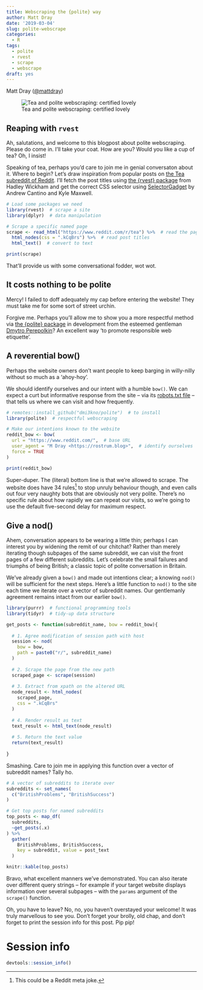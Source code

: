 ```yaml
---
title: Webscraping the {polite} way
author: Matt Dray
date: '2019-03-04'
slug: polite-webscrape
categories:
  - R
tags:
  - polite
  - rvest
  - scrape
  - webscrape
draft: yes
---
```


Matt Dray ([\@mattdray](https://www.twitter.com/mattdray))

![Tea and polite webscraping: certified lovely](https://media.giphy.com/media/AYhivsYTeBvYA/giphy.gif)

## Reaping with `rvest`

Ah, salutations, and welcome to this blogpost about polite webscraping. Please do come in. I'll take your coat. How are you? Would you like a cup of tea? Oh, I insist!

Speaking of tea, perhaps you'd care to join me in genial conversaton about it. Where to begin? Let's draw inspiration from popular posts on [the Tea subreddit of Reddit](https://www.reddit.com/r/tea/). I'll fetch the post titles using [the {rvest} package](https://rvest.tidyverse.org/) from Hadley Wickham and get the correct CSS selector using [SelectorGadget](https://selectorgadget.com/) by Andrew Cantino and Kyle Maxwell.

```r
# Load some packages we need
library(rvest)  # scrape a site
library(dplyr)  # data manipulation

# Scrape a specific named page
scrape <- read_html("https://www.reddit.com/r/tea") %>%  # read the page
  html_nodes(css = ".kCqBrs") %>%  # read post titles
  html_text()  # convert to text

print(scrape)
```

That'll provide us with some conversational fodder, wot wot.

## It costs nothing to be polite

Mercy! I failed to doff adequately my cap before entering the website! They must take me for some sort of street urchin.

Forgive me. Perhaps you'll allow me to show you a more respectful method via [the {polite} package](https://www.github.com/dmi3kno/polite/) in development from the esteemed gentleman [Dmytro Perepolkin](https://twitter.com/dmi3k)? An excellent way 'to promote responsible web etiquette'.

## A reverential bow()

Perhaps the website owners don't want people to keep barging in willy-nilly without so much as a 'ahoy-hoy'.

We should identify ourselves and our intent with a humble `bow()`. We can expect a curt but informative response from the site -- via its [robots.txt file](http://www.robotstxt.org/robotstxt.html) -- that tells us where we can visit and how frequently.

```r
# remotes::install_github("dmi3kno/polite")  # to install
library(polite)  # respectful webscraping

# Make our intentions known to the website
reddit_bow <- bow(
  url = "https://www.reddit.com/",  # base URL
  user_agent = "M Dray <https://rostrum.blog>",  # identify ourselves
  force = TRUE
)

print(reddit_bow)
```

Super-duper. The (literal) bottom line is that we're allowed to scrape. The website does have 34 rules[^rule34] to stop unruly behaviour though, and even calls out four very naughty bots that are obviously not very polite. There's no specific rule about how rapidly we can repeat our visits, so we're going to use the default five-second delay for maximum respect.

## Give a nod()

Ahem, conversation appears to be wearing a little thin; perhaps I can interest you by widening the remit of our chitchat? Rather than merely iterating though subpages of the same subreddit, we can visit the front pages of a few different subreddits. Let's celebrate the small failures and triumphs of being British; a classic topic of polite conversation in Britain.

We've already given a `bow()` and made out intentions clear; a knowing `nod()` will be sufficient for the next steps. Here's a little function to `nod()` to the site each time we iterate over a vector of subreddit names. Our gentlemanly agreement remains intact from our earlier `bow()`.

```r
library(purrr)  # functional programming tools
library(tidyr)  # tidy-up data structure

get_posts <- function(subreddit_name, bow = reddit_bow){
  
  # 1. Agree modification of session path with host
  session <- nod(
    bow = bow,
    path = paste0("r/", subreddit_name)
  )
  
  # 2. Scrape the page from the new path
  scraped_page <- scrape(session)
  
  # 3. Extract from xpath on the altered URL
  node_result <- html_nodes(
    scraped_page,
    css = ".kCqBrs"
  )
  
  # 4. Render result as text
  text_result <- html_text(node_result)
  
  # 5. Return the text value
  return(text_result)
  
}
```

Smashing. Care to join me in applying this function over a vector of subreddit names? Tally ho.

```r
# A vector of subreddits to iterate over
subreddits <- set_names(
  c("BritishProblems", "BritishSuccess")
)

# Get top posts for named subreddits
top_posts <- map_df(
  subreddits,
  ~get_posts(.x)
) %>% 
  gather(
    BritishProblems, BritishSuccess,
    key = subreddit, value = post_text
  )

knitr::kable(top_posts)
```

Bravo, what excellent manners we've demonstrated. You can also iterate over different query strings -- for example if your target website displays information over several subpages -- with the `params` argument of the `scrape()` function.

Oh, you have to leave? No, no, you haven't overstayed your welcome! It was truly marvellous to see you. Don't forget your brolly, old chap, and don't forget to print the session info for this post. Pip pip!

# Session info

```r
devtools::session_info()
```

[^rule34]: This could be a Reddit meta joke.